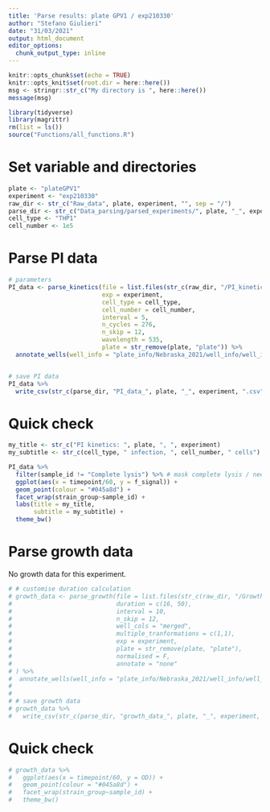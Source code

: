 ```yaml
---
title: 'Parse results: plate GPV1 / exp210330'
author: "Stefano Giulieri"
date: "31/03/2021"
output: html_document
editor_options: 
  chunk_output_type: inline
---
```


```r
knitr::opts_chunk$set(echo = TRUE)
knitr::opts_knit$set(root.dir = here::here())
msg <- stringr::str_c("My directory is ", here::here())
message(msg)
```

```r
library(tidyverse)
library(magrittr)
rm(list = ls())
source("Functions/all_functions.R")
```

# Set variable and directories

```r
plate <- "plateGPV1"
experiment <- "exp210330"
raw_dir <- str_c("Raw_data", plate, experiment, "", sep = "/")
parse_dir <- str_c("Data_parsing/parsed_experiments/", plate, "_", experiment, "/")
cell_type <- "THP1"
cell_number <- 1e5
```

# Parse PI data

```r
# parameters
PI_data <- parse_kinetics(file = list.files(str_c(raw_dir, "/PI_kinetics"), full.names = T, recursive = T),
                          exp = experiment,
                          cell_type = cell_type,
                          cell_number = cell_number,
                          interval = 5,
                          n_cycles = 276,
                          n_skip = 12,
                          wavelength = 535,
                          plate = str_remove(plate, "plate")) %>%
  annotate_wells(well_info = "plate_info/Nebraska_2021/well_info/well_info_plateGPV1.csv", annotation = "none") 


# save PI data
PI_data %>%
  write_csv(str_c(parse_dir, "PI_data_", plate, "_", experiment, ".csv"))
```

# Quick check

```r
my_title <- str_c("PI kinetics: ", plate, ", ", experiment)
my_subtitle <- str_c(cell_type, " infection, ", cell_number, " cells")

PI_data %>%
  filter(sample_id != "Complete lysis") %>% # mask complete lysis / need to scale because of very high values in these wells
  ggplot(aes(x = timepoint/60, y = f_signal)) +
  geom_point(colour = "#045a8d") +
  facet_wrap(strain_group~sample_id) +
  labs(title = my_title,
       subtitle = my_subtitle) +
  theme_bw()
```

# Parse growth data

No growth data for this experiment.

```r
# # customise duration calculation
# growth_data <- parse_growth(file = list.files(str_c(raw_dir, "/Growth_curves"), full.names = T, recursive = T),
#                             duration = c(16, 50),
#                             interval = 10,
#                             n_skip = 12,
#                             well_cols = "merged",
#                             multiple_tranformations = c(1,1),
#                             exp = experiment,
#                             plate = str_remove(plate, "plate"),
#                             normalised = F,
#                             annotate = "none"
# ) %>%
#  annotate_wells(well_info = "plate_info/Nebraska_2021/well_info/well_info_plateGPV1.csv", annotation = "none") 
# 
# 
# # save growth data
# growth_data %>%
#   write_csv(str_c(parse_dir, "growth_data_", plate, "_", experiment, ".csv"))
```

# Quick check

```r
# growth_data %>%
#   ggplot(aes(x = timepoint/60, y = OD)) +
#   geom_point(colour = "#045a8d") +
#   facet_wrap(strain_group~sample_id) +
#   theme_bw()
```


